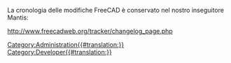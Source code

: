 <languages/>
La cronologia delle modifiche FreeCAD è conservato nel nostro inseguitore Mantis:

<div class="mw-translate-fuzzy">
http://www.freecadweb.org/tracker/changelog_page.php
</div>

[[Category:Administration{{#translation:}}]]
[[Category:Developer{{#translation:}}]]



{{clear}}